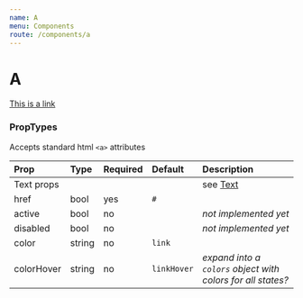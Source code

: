 ```yaml
---
name: A
menu: Components
route: /components/a
---
```



# A

<Playground>
  <A href="#" target="_blank">This is a link</A>
</Playground>

### PropTypes
Accepts standard html `<a>` attributes

| Prop | Type | Required | Default | Description |
|:-----|:-----|:---------|:--------|:------------|
| Text props | | | | see [Text](/components/text) |
| href | bool | yes | `#` | |
| active | bool | no | | *not implemented yet* |
| disabled | bool | no | | *not implemented yet* |
| color | string | no | `link` | |
| colorHover | string | no | `linkHover` | *expand into a `colors` object with colors for all states?* |
